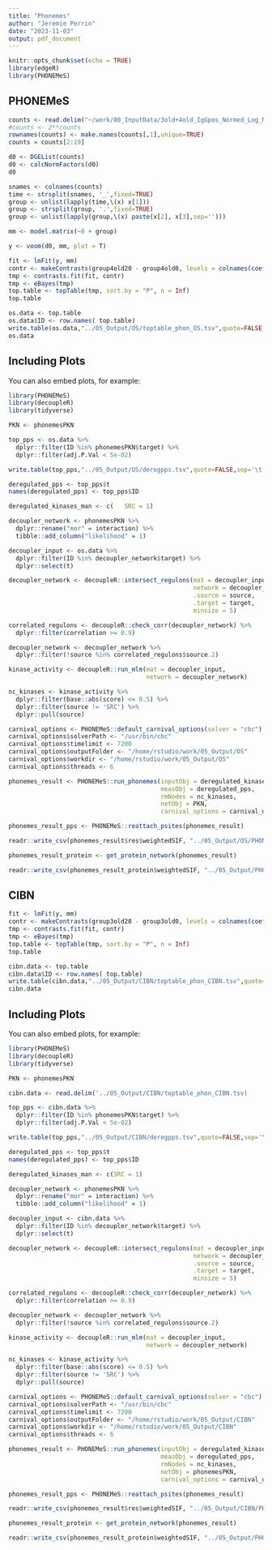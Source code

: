 ```yaml
---
title: "Phonemes"
author: "Jeremie Perrin"
date: "2023-11-03"
output: pdf_document
---
```


```r
knitr::opts_chunk$set(echo = TRUE)
library(edgeR)
library(PHONEMeS)
```

## PHONEMeS


```r
counts <- read.delim("~/work/00_InputData/3old+4old_IgGpos_Normed_Log_MLMcorrected.tsv", row.names = 1)
#counts <- 2**counts
rownames(counts) <- make.names(counts[,1],unique=TRUE)
counts = counts[2:19]
```

```r

d0 <- DGEList(counts)
d0 <- calcNormFactors(d0)
d0
```
```r

snames <- colnames(counts)
time <- strsplit(snames, '_',fixed=TRUE)
group <- unlist(lapply(time,\(x) x[1]))
group <- strsplit(group, '.',fixed=TRUE)
group <- unlist(lapply(group,\(x) paste(x[2], x[3],sep='')))
```

```r
mm <- model.matrix(~0 + group)
```

```r
y <- voom(d0, mm, plot = T)
```
```r
fit <- lmFit(y, mm)
contr <- makeContrasts(group4old20 - group4old0, levels = colnames(coef(fit)))
tmp <- contrasts.fit(fit, contr)
tmp <- eBayes(tmp)
top.table <- topTable(tmp, sort.by = "P", n = Inf)
top.table
```

```r
os.data <- top.table
os.data$ID <- row.names( top.table)
write.table(os.data,"../05_Output/OS/toptable_phon_OS.tsv",quote=FALSE,sep='\t',row.names = FALSE)
os.data
```

## Including Plots

You can also embed plots, for example:



```r
library(PHONEMeS)
library(decoupleR)
library(tidyverse)
```
```r
PKN <- phonemesPKN
```


```r
top_pps <- os.data %>% 
  dplyr::filter(ID %in% phonemesPKN$target) %>%
  dplyr::filter(adj.P.Val < 5e-02) 

write.table(top_pps,"../05_Output/OS/deregpps.tsv",quote=FALSE,sep='\t',row.names = FALSE)

deregulated_pps <- top_pps$t
names(deregulated_pps) <- top_pps$ID
```
```r
deregulated_kinases_man <- c(	SRC = 1)
```

```r
decoupler_network <- phonemesPKN %>% 
  dplyr::rename("mor" = interaction) %>% 
  tibble::add_column("likelihood" = 1)

decoupler_input <- os.data %>% 
  dplyr::filter(ID %in% decoupler_network$target) %>%
  dplyr::select(t)

decoupler_network <- decoupleR::intersect_regulons(mat = decoupler_input, 
                                                   network = decoupler_network, 
                                                   .source = source, 
                                                   .target = target, 
                                                   minsize = 5)

correlated_regulons <- decoupleR::check_corr(decoupler_network) %>% 
  dplyr::filter(correlation >= 0.9)

decoupler_network <- decoupler_network %>% 
  dplyr::filter(!source %in% correlated_regulons$source.2)

kinase_activity <- decoupleR::run_mlm(mat = decoupler_input, 
                                      network = decoupler_network)

nc_kinases <- kinase_activity %>% 
  dplyr::filter(base::abs(score) <= 0.5) %>% 
  dplyr::filter(source != 'SRC') %>%
  dplyr::pull(source)

```


```r
carnival_options <- PHONEMeS::default_carnival_options(solver = "cbc")
carnival_options$solverPath <- "/usr/bin/cbc"
carnival_options$timelimit <- 7200
carnival_options$outputFolder <- "/home/rstudio/work/05_Output/OS"
carnival_options$workdir <- "/home/rstudio/work/05_Output/OS"
carnival_options$threads <- 6

```

```r
phonemes_result <- PHONEMeS::run_phonemes(inputObj = deregulated_kinases_man, 
                                          measObj = deregulated_pps, 
                                          rmNodes = nc_kinases,
                                          netObj = PKN,
                                          carnival_options = carnival_options)
```
```r
phonemes_result_pps <- PHONEMeS::reattach_psites(phonemes_result)
```

```r
readr::write_csv(phonemes_result$res$weightedSIF, "../05_Output/OS/PHONEMeS_OS_20_0_SIF.csv")
```

```r
phonemes_result_protein <- get_protein_network(phonemes_result)
```
```r
readr::write_csv(phonemes_result_protein$weightedSIF, "../05_Output/PHONEMeS_protOS_20_0_SIF.csv")
```

CIBN
--

```r
fit <- lmFit(y, mm)
contr <- makeContrasts(group3old20 - group3old0, levels = colnames(coef(fit)))
tmp <- contrasts.fit(fit, contr)
tmp <- eBayes(tmp)
top.table <- topTable(tmp, sort.by = "P", n = Inf)
top.table
```

```r
cibn.data <- top.table
cibn.data$ID <- row.names( top.table)
write.table(cibn.data,"../05_Output/CIBN/toptable_phon_CIBN.tsv",quote=FALSE,sep='\t',row.names = FALSE)
cibn.data
```

## Including Plots

You can also embed plots, for example:



```r
library(PHONEMeS)
library(decoupleR)
library(tidyverse)
```
```r
PKN <- phonemesPKN
```
```r
cibn.data <- read.delim('../05_Output/CIBN/toptable_phon_CIBN.tsv)
```

```r
top_pps <- cibn.data %>% 
  dplyr::filter(ID %in% phonemesPKN$target) %>%
  dplyr::filter(adj.P.Val < 5e-02) 

write.table(top_pps,"../05_Output/CIBN/deregpps.tsv",quote=FALSE,sep='\t',row.names = FALSE)

deregulated_pps <- top_pps$t
names(deregulated_pps) <- top_pps$ID
```
```r
deregulated_kinases_man <- c(SRC = 1)
```

```r
decoupler_network <- phonemesPKN %>% 
  dplyr::rename("mor" = interaction) %>% 
  tibble::add_column("likelihood" = 1)

decoupler_input <- cibn.data %>% 
  dplyr::filter(ID %in% decoupler_network$target) %>%
  dplyr::select(t)

decoupler_network <- decoupleR::intersect_regulons(mat = decoupler_input, 
                                                   network = decoupler_network, 
                                                   .source = source, 
                                                   .target = target, 
                                                   minsize = 5)

correlated_regulons <- decoupleR::check_corr(decoupler_network) %>% 
  dplyr::filter(correlation >= 0.9)

decoupler_network <- decoupler_network %>% 
  dplyr::filter(!source %in% correlated_regulons$source.2)

kinase_activity <- decoupleR::run_mlm(mat = decoupler_input, 
                                      network = decoupler_network)

nc_kinases <- kinase_activity %>% 
  dplyr::filter(base::abs(score) <= 0.5) %>% 
  dplyr::filter(source != 'SRC') %>%
  dplyr::pull(source)

```


```r
carnival_options <- PHONEMeS::default_carnival_options(solver = "cbc")
carnival_options$solverPath <- "/usr/bin/cbc"
carnival_options$timelimit <- 7200
carnival_options$outputFolder <- "/home/rstudio/work/05_Output/CIBN"
carnival_options$workdir <- "/home/rstudio/work/05_Output/CIBN"
carnival_options$threads <- 6
```

```r
phonemes_result <- PHONEMeS::run_phonemes(inputObj = deregulated_kinases_man, 
                                          measObj = deregulated_pps, 
                                          rmNodes = nc_kinases,
                                          netObj = phonemesPKN,
                                          carnival_options = carnival_options)
```
```r
phonemes_result_pps <- PHONEMeS::reattach_psites(phonemes_result)
```

```r
readr::write_csv(phonemes_result$res$weightedSIF, "../05_Output/CIBN/PHONEMeS_CIBN_20_0_SIF.csv")
```

```r
phonemes_result_protein <- get_protein_network(phonemes_result)
```
```r
readr::write_csv(phonemes_result_protein$weightedSIF, "../05_Output/PHONEMeS_protCIBN_20_0_SIF.csv")
```


